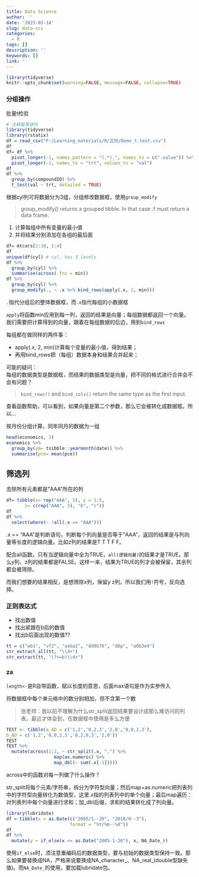 ```yaml
---
title: Data Science
author: ''
date: '2023-01-14'
slug: data-sci
categories:
  - R
tags: []
description: ''
keywords: []
link: ''
---
```


```r
library(tidyverse)
knitr::opts_chunk$set(warning=FALSE, message=FALSE, collapse=TRUE)
```

### 分组操作


批量t检验

```r

# 注释是黑体吗
library(tidyverse)
library(rstatix)
df = read_csv("F:/Learning_materials/R/正则/Demo_t.test.csv")
df
df= df %>% 
  pivot_longer(-1, names_pattern = "(.*)_", names_to = c(".value")) %>% 
  pivot_longer(-1, names_to = "trt", values_to = "val")
df
df %>% 
  group_by(compoundID) %>% 
  t_test(val ~ trt, detailed = TRUE)
```



根据cyl列可将数据分为3组，分组修改数据框，使用`group_modify`

> group_modify() returns a grouped tibble. In that case .f must return a data frame.




1. 计算每组中所有变量的最小值
2. 并将结果分别添加在各组的最后面

```r
df= mtcars[2:10, 1:4] 
df
unique(df$cyl) # cyl, has 3 levels
df %>% 
  group_by(cyl) %>% 
  summarise(across(.fns = min))
df %>% 
  group_by(cyl) %>% 
  group_modify(., ~ .x %>% bind_rows(apply(.x, 2, min)))
```

`.`指代分组后的整体数据框，而`.x`指代每组的小数据框


`apply`将函数min应用到每一列，返回的结果是向量；每组数据都返回一个向量。我们需要把计算得到的向量，跟着在每组数据的后边，用到`bind_rows`


每组都在做同样的两件事：

- apply(.x, 2, min)计算每个变量的最小值，得到结果；
- 再用bind_rows把（每组）数据本身和结果合并起来；


可能的疑问：  
每组的数据类型是数据框，而结果的数据类型是向量，把不同的格式进行合并会不会有问题？

> `bind_rows()` and `bind_cols()` return the same type as the first input.

查看函数帮助，可以看到，如果向量是第二个参数，那么它会被转化成数据框。所以...


按月份分组计算，同年同月的数据为一组


```r
head(economics, 3)
economics %>% 
  group_by(ym= tsibble::yearmonth(date)) %>% 
  summarise(pce= mean(pce))
```







## 筛选列

去除所有元素都是"AAA"所在的列

```r
df= tibble(x= rep("AAA", 5), y = 1:5,
       z= c(rep("AAA", 3), "b", "c"))
df
df %>% 
  select(where(~ !all(.x == "AAA")))
```

.x == "AAA"是判断语句，判断每个列向量是否等于"AAA"，返回的结果是与列向量等长度的逻辑向量。比如z列的结果是T T T F F。

配合all函数。只有当逻辑向量中全为TRUE，`all(逻辑向量)`的结果才是TRUE。那么y列、z列的结果都是FALSE。这样一来，结果为TRUE的列才会被保留，其余列都会被筛除。

而我们想要的结果相反，是想筛除x列，保留y z列。所以我们用`!`符号，反向选择。




### 正则表达式

- 找出数值
- 找出紧跟在b后的数值
- 找出b后面出现的数值??

```r
tt = c("ab1", "vf2", "aaba2", "dd9b76", "d8p", "a0b3e4")
str_extract_all(tt, "\\d+") 
str_extract(tt, "(?<=b)\\d+")

```








### za


`length<-`是R自带函数，赋以长度的意思，后面max语句是作为实参传入



将数据框中每个单元格中的数分别相加，但不含第一个数

> 张老师：我以前不理解为什么str_split返回结果要设计成那么难访问的列表，最近才体会到，在数据框中使用是多么方便


```r
TEST <- tibble(a_AD = c('1,2','0,2,3','2,0','0,0,2,3'), 
b_AD = c('1,2','0,0,2,3','0,2,0,3','2,0'))
TEST
TEST %>% 
  mutate(across(1:2, ~ str_split(.x, ",") %>% 
                  map(as.numeric) %>% 
                  map_dbl(~ sum(.x[-1]))))
```

across中的函数对每一列做了什么操作？

str_split将每个元素/字符串，拆分为字符型向量；然后map+as.numeric把列表列中的字符型向量转化为数值型，这里.x指的列表列中的单个向量；最后map遍历：对列表列中每个向量进行求和；加_dbl后缀，求和的结果转化成了列向量。


```r
library(lubridate)
df = tibble(x = as.Date(c("2005/1--20", "2018/9--3"), 
                        format = "%Y/%m--%d"))
df
df %>% 
  mutate(y = if_else(x <= as.Date("2005-1-20"), x, NA_Date_))
```

使用`if_else`时，须注意重编码后的数据类型，要与初始的数据类型保持一致。那么如果要替换成NA，严格来说要换成NA_character_、NA_real_(double型缺失值)。而`NA_Date_`的使用，要加载lubridate包。






